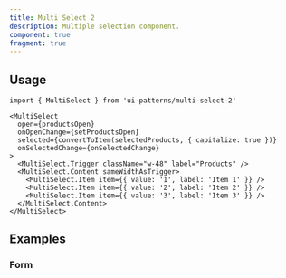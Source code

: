 ```yaml
---
title: Multi Select 2
description: Multiple selection component.
component: true
fragment: true
---
```


<ComponentPreview name="multi-select-2-demo" description="" peekCode wide />

## Usage

```tsx
import { MultiSelect } from 'ui-patterns/multi-select-2'
```

```tsx
<MultiSelect
  open={productsOpen}
  onOpenChange={setProductsOpen}
  selected={convertToItem(selectedProducts, { capitalize: true })}
  onSelectedChange={onSelectedChange}
>
  <MultiSelect.Trigger className="w-48" label="Products" />
  <MultiSelect.Content sameWidthAsTrigger>
    <MultiSelect.Item item={{ value: '1', label: 'Item 1' }} />
    <MultiSelect.Item item={{ value: '2', label: 'Item 2' }} />
    <MultiSelect.Item item={{ value: '3', label: 'Item 3' }} />
  </MultiSelect.Content>
</MultiSelect>
```

## Examples

### Form

<ComponentPreview name="multi-select-form" />
